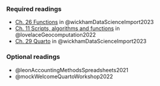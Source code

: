 ### Required readings

-   [Ch. 26 Functions](https://r4ds.hadley.nz/functions) in @wickhamDataScienceImport2023
-   [Ch. 11 Scripts, algorithms and functions](https://r.geocompx.org/algorithms.html) in @lovelaceGeocomputation2022
-   [Ch. 29 Quarto](https://r4ds.hadley.nz/quarto) in @wickhamDataScienceImport2023

### Optional readings

-   @leonAccountingMethodsSpreadsheets2021
-   @mockWelcomeQuartoWorkshop2022
